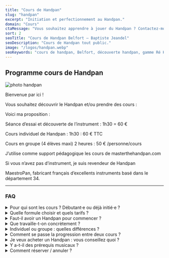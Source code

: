```yaml
---
title: "Cours de Handpan"
slug: "handpan"
excerpt: "Initiation et perfectionnement au Handpan."
domain: "Cours"
ctaMessage: "Vous souhaitez apprendre à jouer du Handpan ? Contactez-moi"
sort: 2
seoTitle: "Cours de Handpan Belfort — Baptiste Jeandel"
seoDescription: "Cours de Handpan tout public."
image: "/logos/handpan.webp"
seoKeywords: "cours de handpan, Belfort, découverte handpan, gamme Ré Kurd, improvisation, relaxation musicale, MaestroPan, cours individuel, cours en groupe, instrument handpan"
---
```

## Programme cours de Handpan

![photo handpan](/images/cours-de-handpan/cours-de-handpan.webp)

Bienvenue par ici !

Vous souhaitez découvrir le Handpan et/ou prendre des cours :

Voici ma proposition :

Séance d’essai et découverte de l’instrument : 1h30 = 60 €

Cours individuel de Handpan : 1h30 : 60 € TTC

Cours en groupe (4 élèves maxi) 2 heures : 50 € /personne/cours

J’utilise comme support pédagogique les cours de masterthehandpan.com

Si vous n’avez pas d’instrument, je suis revendeur de Handpan

MaestroPan, fabricant français d’excellents instruments basé dans le département 34.

---
### FAQ

<details>
  <summary>Pour qui sont les cours ? Débutant·e ou déjà initié·e ?</summary>
  Pour <strong>tous niveaux</strong> : découverte complète pour débuter sereinement, consolidation du geste/rythme/impro pour progresser quand on a déjà les bases.
</details>

<details>
  <summary>Quelle formule choisir et quels tarifs ?</summary>
  <strong>Séance d’essai</strong> (découverte instrument) : <strong>1h30 = 60 €</strong>.<br/>
  <strong>Cours individuel</strong> : <strong>1h30 = 60 € TTC</strong>.<br/>
  <strong>Cours en groupe</strong> (≤ 4 pers) : <strong>2h = 50 € / personne</strong>.
</details>

<details>
  <summary>Faut-il avoir un Handpan pour commencer ?</summary>
  Non pour la <strong>séance d’essai</strong> (instrument disponible). Pour la suite, c’est mieux d’avoir le vôtre. Je suis <strong>revendeur MaestroPan</strong> et je peux vous conseiller/équiper.
</details>

<details>
  <summary>Que travaille-t-on concrètement ?</summary>
  Geste et <strong>son</strong> (frappe, précision), <strong>respiration</strong>, rythmes <strong>binaire/ternaire</strong>, <strong>gammes</strong> (ex. Ré Kurd), <strong>impro</strong>, petits morceaux, et bases pour <strong>relaxation musicale</strong>. Support : <strong>MasterTheHandpan</strong>.
</details>

<details>
  <summary>Individuel ou groupe : quelles différences ?</summary>
  En <strong>individuel</strong> : focus maximal sur votre geste/son et votre style.<br/>
  En <strong>groupe</strong> (≤ 4) : jeu collectif, écoute, groove partagé — très motivant.
</details>

<details>
  <summary>Comment se passe la progression entre deux cours ?</summary>
  Vous repartez avec une <strong>routine claire</strong> (exos, tempos, minutes/jour) et des <strong>backings</strong> pour jouer chez vous. Objectif : progrès visibles, sans se perdre.
</details>

<details>
  <summary>Je veux acheter un Handpan : vous conseillez quoi ?</summary>
  On valide ensemble <strong>budget, gamme, acier</strong>, et vos usages (solo/relaxation/jeu en groupe). Possibilité d’acheter un <strong>MaestroPan</strong> (fabrication française) via moi.
</details>

<details>
  <summary>Y a-t-il des prérequis musicaux ?</summary>
  Aucun. Savoir <strong>compter jusqu’à 4</strong> suffit pour démarrer (promis).
</details>

<details>
  <summary>Comment réserver / annuler ?</summary>
  Contactez-moi pour caler un créneau. En cas d’empêchement, <strong>prévenez au plus tôt</strong> pour reprogrammer — easy.
</details>
